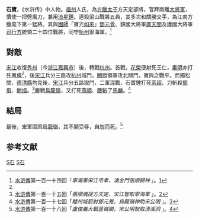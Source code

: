 
{{水浒人物 |
 人物姓名 = 石寶 |
 座次 =  |
 星名 =  |
 绰号 =  |
 身份 = 南離大將軍|
 使用兵器 = 劈風刀、流星錘 |
 梁山职司 =  |
 出场回目 = 114 |
 赞诗 = 
|}}

'''石寶'''，《水浒传》中人物。[[福州|福州]]人氏，為[[方臘|方臘]][[太子|太子]]方天定部將，官拜南離[[大將軍|大將軍]]，慣使一把劈風刀，兼用[[流星錘|流星錘]]。連殺梁山戰將五員，並多次和關勝交手，為江南方臘麾下第一猛將。其與[[國師|國師]]「寶光[[如來|如來]]」[[鄧元覺|鄧元覺]]、鎮國大將軍[[厲天閏|厲天閏]]及護國大將軍[[司行方|司行方]]統領二十四位戰將，同守[[杭州|杭州]]寧海軍。<ref name="#1">[[水滸傳|水滸傳]]第一百一十四回「''寧海軍宋江弔孝，湧金門張順歸神'' 」。[http://zh.wikisource.org/zh-hant/%E6%B0%B4%E6%BB%B8%E5%82%B3/%E7%AC%AC114%E5%9B%9E]{{dead link|date=2018年1月 |bot=InternetArchiveBot |fix-attempted=yes }}</ref>

==對敵==

[[宋江|宋江]]收復[[秀州|秀州]]（今[[浙江|浙江]][[嘉興市|嘉興市]]）後，轉戰[[杭州|杭州]]。首戰，[[花榮|花榮]]便射死王仁，[[秦明|秦明]]亦打死鳳儀<ref name="#1"/>，後[[宋江|宋江]]兵分三路攻[[杭州|杭州]]城門，[[關勝|關勝]]領軍攻北關門，寶與之戰平。而獨松關、[[德清縣|德清縣]]均克後，[[宋江|宋江]]兵分五路取門，二軍混戰，石寶錘打死[[索超|索超]]、刀斬殺[[鄧飛|鄧飛]]、[[鮑旭|鮑旭]]。<ref>[[水滸傳|水滸傳]]第一百一十五回「''張順魂捉方天定，宋江智取寧海軍'' 」。[http://zh.wikisource.org/zh-hant/%E6%B0%B4%E6%BB%B8%E5%82%B3/%E7%AC%AC115%E5%9B%9E]{{dead link|date=2018年1月 |bot=InternetArchiveBot |fix-attempted=yes }}</ref>鏖戰[[烏龍嶺|烏龍嶺]]，又打死[[燕順|燕順]]、[[腰斬|腰斬]]了[[馬麟|馬麟]]。<ref>[[水滸傳|水滸傳]]第一百一十七回「''睦州城箭射鄧元覺，烏龍嶺神助宋公明'' 」。[http://zh.wikisource.org/zh-hant/%E6%B0%B4%E6%BB%B8%E5%82%B3/%E7%AC%AC117%E5%9B%9E]{{dead link|date=2018年1月 |bot=InternetArchiveBot |fix-attempted=yes }}</ref>

==結局==

最後，[[宋|宋]]軍圍困[[烏龍嶺|烏龍嶺]]，其不願受辱，[[自刎|自刎]]而死。<ref>[[水滸傳|水滸傳]]第一百一十八回「''盧俊義大戰昱嶺關，宋公明智取清溪洞'' 」。[http://zh.wikisource.org/zh-hant/%E6%B0%B4%E6%BB%B8%E5%82%B3/%E7%AC%AC118%E5%9B%9E]{{Dead link|date=2018年6月 |bot=InternetArchiveBot |fix-attempted=no }}</ref>

== 参考文献 ==
{{Reflist|32em}}

[[Category:水浒传人物|S石]]
[[Category:石姓|S石]]